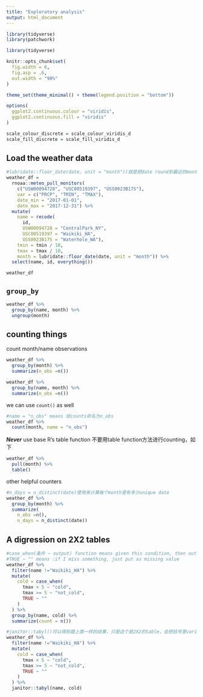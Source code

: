 ```yaml
---
title: "Exploratory analysis"
output: html_document
---
```


```r
library(tidyverse)
library(patchwork)
```


```r
library(tidyverse)

knitr::opts_chunk$set(
  fig.width = 6,
  fig.asp = .6,
  out.width = "90%"
)

theme_set(theme_minimal() + theme(legend.position = "bottom"))

options(
  ggplot2.continuous.colour = "viridis",
  ggplot2.continuous.fill = "viridis"
)

scale_colour_discrete = scale_colour_viridis_d
scale_fill_discrete = scale_fill_viridis_d
```

## Load the weather data

```r
#lubridate::floor_date(date, unit = "month"))就是把date round到最近的month里，这样2017-01-10在一个新的叫month的variable里就变成2017-01-01
weather_df = 
  rnoaa::meteo_pull_monitors(
    c("USW00094728", "USC00519397", "USS0023B17S"),
    var = c("PRCP", "TMIN", "TMAX"), 
    date_min = "2017-01-01",
    date_max = "2017-12-31") %>%
  mutate(
    name = recode(
      id, 
      USW00094728 = "CentralPark_NY", 
      USC00519397 = "Waikiki_HA",
      USS0023B17S = "Waterhole_WA"),
    tmin = tmin / 10,
    tmax = tmax / 10,
    month = lubridate::floor_date(date, unit = "month")) %>%
  select(name, id, everything())

weather_df
```


## `group_by`

```r
weather_df %>% 
  group_by(name, month) %>% 
  ungroup(month)
```

## counting things

count month/name observations

```r
weather_df %>% 
  group_by(month) %>% 
  summarize(n_obs =n())

weather_df %>% 
  group_by(name, month) %>% 
  summarize(n_obs =n())
```

we can use `count()` as well

```r
#name = "n_obs" means 给counts命名为n_obs
weather_df %>% 
  count(month, name = "n_obs")
```

***Never*** use base R's table function
不要用table function方法进行counting，如下
```r
weather_df %>% 
  pull(month) %>% 
  table()
```

other helpful counters

```r
#n_days = n_distinct(date)使用来计算每个month里有多少unique date
weather_df %>% 
  group_by(month) %>% 
  summarize(
    n_obs =n(),
    n_days = n_distinct(date))
```

## A digression on 2X2 tables

```r
#case_when(条件 ~ output) function means given this condition, then output.
#TRUE ~ "" means :if I miss something, just put as missing value
weather_df %>% 
  filter(name !="Waikiki_HA") %>% 
  mutate(
    cold = case_when(
      tmax < 5 ~ "cold",
      tmax >= 5 ~ "not_cold",
      TRUE ~ ""
    )
  ) %>% 
  group_by(name, cold) %>% 
  summarize(count = n())
```

```r
#janitor::tabyl()可以得到跟上面一样的结果，只是这个是2X2的table，会把括号里variable里面不同项（labels）拆开成不同的列
weather_df %>% 
  filter(name !="Waikiki_HA") %>% 
  mutate(
    cold = case_when(
      tmax < 5 ~ "cold",
      tmax >= 5 ~ "not_cold",
      TRUE ~ ""
    )
  ) %>% 
  janitor::tabyl(name, cold)
```

